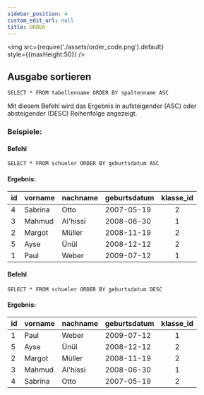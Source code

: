 ```yaml
---
sidebar_position: 4
custom_edit_url: null
title: ORDER
---
```


<img
  src={require('./assets/order_code.png').default}  
  style={{maxHeight:50}}
/>

## Ausgabe sortieren
```
SELECT * FROM tabellenname ORDER BY spaltenname ASC
```
Mit diesem Befehl wird das Ergebnis in aufsteigender (ASC) oder absteigender (DESC) Reihenfolge angezeigt.

### Beispiele:

#### Befehl


```
SELECT * FROM schueler ORDER BY geburtsdatum ASC
```

#### Ergebnis:

|id| vorname   | nachname | geburtsdatum | klasse_id | 
|--|--------   | -------- | ------------ | :-------: |
|4 | Sabrina   |  Otto    | 2007-05-19   |     2     |
|3 | Mahmud    | Al'hissi | 2008-06-30   |     1     |
|2 | Margot    | Müller   | 2008-11-19   |     2     |
|5 | Ayse      | Ünül     | 2008-12-12   |     2     |
|1 | Paul      | Weber    | 2009-07-12   |     1     |

#### Befehl


```
SELECT * FROM schueler ORDER BY geburtsdatum DESC
```

#### Ergebnis:

|id| vorname   | nachname | geburtsdatum | klasse_id | 
|--|--------   | -------- | ------------ | :-------: |
|1 | Paul      | Weber    | 2009-07-12   |     1     |
|5 | Ayse      | Ünül     | 2008-12-12   |     2     |
|2 | Margot    | Müller   | 2008-11-19   |     2     |
|3 | Mahmud    | Al'hissi | 2008-06-30   |     1     |
|4 | Sabrina   |  Otto    | 2007-05-19   |     2     |